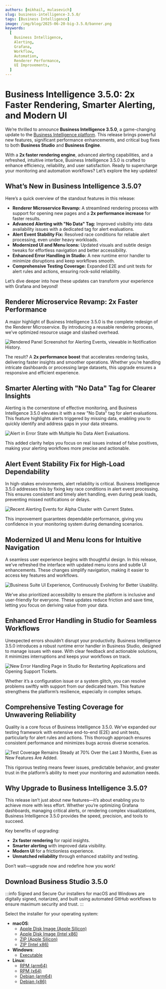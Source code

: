 ```yaml
---
authors: [mikhail, mulasevich]
slug: business-intelligence-3.5.0/
tags: [Business Intelligence]
image: /img/blog/2025-06-20-big-3.5.0/banner.png
keywords:
  [
    Business Intelligence,
    Alerting,
    Grafana,
    Workflow,
    Automation,
    Renderer Performance,
    UI Improvements,
  ]
---
```



# Business Intelligence 3.5.0: 2x Faster Rendering, Smarter Alerting, and Modern UI

We’re thrilled to announce **Business Intelligence 3.5.0**, a game-changing update to the [Business Intelligence platform](/big/). This release brings powerful new features, significant performance enhancements, and critical bug fixes to both **Business Studio** and **Business Engine**.

With a **2x faster rendering engine**, advanced alerting capabilities, and a refreshed, intuitive interface, Business Intelligence 3.5.0 is crafted to enhance efficiency, reliability, and user satisfaction. Ready to supercharge your monitoring and automation workflows? Let’s explore the key updates!

## What’s New in Business Intelligence 3.5.0?

Here’s a quick overview of the standout features in this release:

- **Renderer Microservice Revamp:** A streamlined rendering process with support for opening new pages and a **2x performance increase** for faster results.
- **Advanced Alerting with "No Data" Tag:** Improved visibility into data availability issues with a dedicated tag for alert evaluations.
- **Alert Event Stability Fix:** Resolved race conditions for reliable alert processing, even under heavy workloads.
- **Modernized UI and Menu Icons:** Updated visuals and subtle design tweaks for effortless navigation and better accessibility.
- **Enhanced Error Handling in Studio:** A new runtime error handler to minimize disruptions and keep workflows smooth.
- **Comprehensive Testing Coverage:** Expanded E2E and unit tests for alert rules and actions, ensuring rock-solid reliability.

Let’s dive deeper into how these updates can transform your experience with Grafana and beyond!

## Renderer Microservice Revamp: 2x Faster Performance

A major highlight of Business Intelligence 3.5.0 is the complete redesign of the Renderer Microservice. By introducing a reusable rendering process, we’ve optimized resource usage and slashed overhead.

<Image
  title="Rendered Panel Screenshot for Alerting Events, viewable in Notification History."
  src="/img/blog/2025-06-20-big-3.5.0/alert-history.gif"
/>

The result? A **2x performance boost** that accelerates rendering tasks, delivering faster insights and smoother operations. Whether you’re handling intricate dashboards or processing large datasets, this upgrade ensures a responsive and efficient experience.

## Smarter Alerting with "No Data" Tag for Clearer Insights

Alerting is the cornerstone of effective monitoring, and Business Intelligence 3.5.0 elevates it with a new "No Data" tag for alert evaluations. This feature highlights alerts triggered by missing data, enabling you to quickly identify and address gaps in your data streams.

<Image
  title="Alert in Error State with Multiple No Data Alert Evaluations."
  src="/img/blog/2025-06-20-big-3.5.0/no-data.png"
/>

This added clarity helps you focus on real issues instead of false positives, making your alerting workflows more precise and actionable.

## Alert Event Stability Fix for High-Load Dependability

In high-stakes environments, alert reliability is critical. Business Intelligence 3.5.0 addresses this by fixing key race conditions in alert event processing. This ensures consistent and timely alert handling, even during peak loads, preventing missed notifications or delays.

<Image
  title="Recent Alerting Events for Alpha Cluster with Current States."
  src="/img/blog/2025-06-20-big-3.5.0/alpha-cluster.png"
/>

This improvement guarantees dependable performance, giving you confidence in your monitoring system during demanding scenarios.

## Modernized UI and Menu Icons for Intuitive Navigation

A seamless user experience begins with thoughtful design. In this release, we’ve refreshed the interface with updated menu icons and subtle UI enhancements. These changes simplify navigation, making it easier to access key features and workflows.

<Image
  title="Business Suite UI Experience, Continuously Evolving for Better Usability."
  src="/img/blog/2025-06-20-big-3.5.0/alert-settings.png"
/>

We’ve also prioritized accessibility to ensure the platform is inclusive and user-friendly for everyone. These updates reduce friction and save time, letting you focus on deriving value from your data.

## Enhanced Error Handling in Studio for Seamless Workflows

Unexpected errors shouldn’t disrupt your productivity. Business Intelligence 3.5.0 introduces a robust runtime error handler in Business Studio, designed to manage issues with ease. With clear feedback and actionable solutions, it minimizes interruptions and keeps your workflows on track.

<Image
  title="New Error Handling Page in Studio for Restarting Applications and Opening Support Tickets."
  src="/img/blog/2025-06-20-big-3.5.0/error.png"
/>

Whether it’s a configuration issue or a system glitch, you can resolve problems swiftly with support from our dedicated team. This feature strengthens the platform’s resilience, especially in complex setups.

## Comprehensive Testing Coverage for Unwavering Reliability

Quality is a core focus of Business Intelligence 3.5.0. We’ve expanded our testing framework with extensive end-to-end (E2E) and unit tests, particularly for alert rules and actions. This thorough approach ensures consistent performance and minimizes bugs across diverse scenarios.

<Image
  title="Test Coverage Remains Steady at 70% Over the Last 3 Months, Even as New Features Are Added."
  src="/img/blog/2025-06-20-big-3.5.0/coverage.png"
/>

This rigorous testing means fewer issues, predictable behavior, and greater trust in the platform’s ability to meet your monitoring and automation needs.

## Why Upgrade to Business Intelligence 3.5.0?

This release isn’t just about new features—it’s about enabling you to achieve more with less effort. Whether you’re optimizing Grafana dashboards, managing critical alerts, or rendering complex visualizations, Business Intelligence 3.5.0 provides the speed, precision, and tools to succeed.

Key benefits of upgrading:

- **2x faster rendering** for rapid insights.
- **Smarter alerting** with improved data visibility.
- **Modern UI** for a frictionless experience.
- **Unmatched reliability** through enhanced stability and testing.

Don’t wait—upgrade now and redefine how you work!

## Download Business Studio 3.5.0

:::info Signed and Secure
Our installers for macOS and Windows are digitally signed, notarized, and built using automated GitHub workflows to ensure maximum security and trust.
:::

Select the installer for your operating system:

- **macOS**:
  - [Apple Disk Image (Apple Silicon)](https://github.com/VolkovLabs/business-intelligence/releases/download/v3.5.0/Business.Studio-3.5.0-arm64.dmg)
  - [Apple Disk Image (Intel x86)](https://github.com/VolkovLabs/business-intelligence/releases/download/v3.5.0/Business.Studio-3.5.0-x64.dmg)
  - [ZIP (Apple Silicon)](https://github.com/VolkovLabs/business-intelligence/releases/download/v3.5.0/Business.Studio-darwin-arm64-3.5.0.zip)
  - [ZIP (Intel x86)](https://github.com/VolkovLabs/business-intelligence/releases/download/v3.5.0/Business.Studio-darwin-x64-3.5.0.zip)
- **Windows**:
  - [Executable](https://github.com/VolkovLabs/business-intelligence/releases/download/v3.5.0/Business.Studio-3.5.0.Setup.exe)
- **Linux**:
  - [RPM (arm64)](https://github.com/VolkovLabs/business-intelligence/releases/download/v3.5.0/business-studio-3.5.0-1.arm64.rpm)
  - [RPM (x64)](https://github.com/VolkovLabs/business-intelligence/releases/download/v3.5.0/business-studio-3.5.0-1.x86_64.rpm)
  - [Debian (arm64)](https://github.com/VolkovLabs/business-intelligence/releases/download/v3.5.0/business-studio_3.5.0_arm64.deb)
  - [Debian (x86)](https://github.com/VolkovLabs/business-intelligence/releases/download/v3.5.0/business-studio_3.5.0_amd64.deb)

<GettingStarted />

<Feedback />
